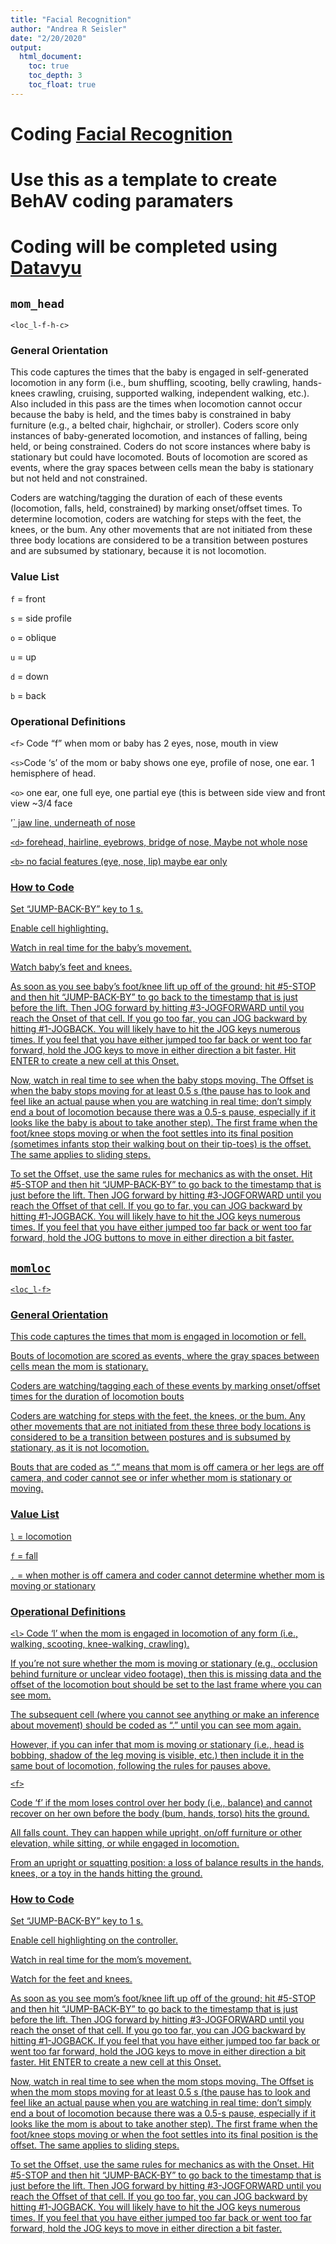 ```yaml
---
title: "Facial Recognition"
author: "Andrea R Seisler"
date: "2/20/2020"
output: 
  html_document:
    toc: true
    toc_depth: 3
    toc_float: true
---
```


# Coding [Facial Recognition](facial-recognition.Rmd)

# Use this as a template to create BehAV coding paramaters 
# Coding will be completed using [Datavyu](http://datavyu.org/)

## `mom_head`

`<loc_l-f-h-c>`

### General Orientation

This code captures the times that the baby is engaged in self-generated locomotion in any form (i.e., bum shuffling, scooting, belly crawling, hands-knees crawling, cruising, supported walking, independent walking, etc.). 
Also included in this pass are the times when locomotion cannot occur because the baby is held,  and the times baby is constrained in baby furniture (e.g., a belted chair, highchair, or stroller).
Coders score only instances of baby-generated locomotion, and instances of falling, being held, or being constrained. 
Coders do not score instances where baby is stationary but could have locomoted. 
Bouts of locomotion are scored as events, where the gray spaces between cells mean the baby is stationary but not held and not constrained.

Coders are watching/tagging the duration of each of these events (locomotion, falls, held, constrained) by marking onset/offset times. 
To determine locomotion, coders are watching for steps with the feet, the knees, or the bum. 
Any other movements that are not initiated from these three body locations are considered to be a transition between postures and are subsumed by stationary, because it is not locomotion.

### Value List

`f` = front

`s` = side profile

`o` = oblique

`u` = up

`d` = down

`b` = back


### Operational Definitions

`<f>`
Code “f” when mom or baby has 2 eyes, nose, mouth in view

`<s>`Code 's' of the mom or baby shows one eye, profile of nose, one ear. 1 hemisphere of head. 

`<o>` one ear, one full eye, one partial eye (this is between side view and front view ~3/4 face

'<u>` jaw line, underneath of nose 

`<d>` forehead, hairline, eyebrows, bridge of nose, Maybe not whole nose

`<b>` no facial features (eye, nose, lip) maybe ear only


### How to Code

Set “JUMP-BACK-BY” key to 1 s.

Enable cell highlighting.

Watch in real time for the baby's movement.

Watch baby's feet and knees.

As soon as you see baby's foot/knee lift up off of the ground; hit #5-STOP and then hit “JUMP-BACK-BY” to go back to the timestamp that is just before the lift. 
Then JOG forward by hitting #3-JOGFORWARD until you reach the Onset of that cell. 
If you go too far, you can JOG backward by hitting #1-JOGBACK. You will likely have to hit the JOG keys numerous times. 
If you feel that you have either jumped too far back or went too far forward, hold the JOG keys to move in either direction a bit faster. Hit ENTER to create a new cell at this Onset.

Now, watch in real time to see when the baby stops moving. 
The Offset is when the baby stops moving for at least 0.5 s (the pause has to look and feel like an actual pause when you are watching in real time; don't simply end a bout of locomotion because there was a 0.5-s pause, especially if it looks like the baby is about to take another step). 
The first frame when the foot/knee stops moving or when the foot settles into its final position (sometimes infants stop their walking bout on their tip-toes) is the offset. 
The same applies to sliding steps.

To set the Offset, use the same rules for mechanics as with the onset. Hit #5-STOP and then hit “JUMP-BACK-BY” to go back to the timestamp that is just before the lift. 
Then JOG forward by hitting #3-JOGFORWARD until you reach the Offset of that cell. 
If you go to far, you can JOG backward by hitting #1-JOGBACK. You will likely have to hit the JOG keys numerous times. 
If you feel that you have either jumped too far back or went too far forward, hold the JOG buttons to move in either direction a bit faster.

## `momloc`

`<loc_l-f>`

### General Orientation

This code captures the times that mom is engaged in locomotion or fell.

Bouts of locomotion are scored as events, where the gray spaces between cells mean the mom is stationary.

Coders are watching/tagging each of these events by marking onset/offset times for the duration of locomotion bouts

Coders are watching for steps with the feet, the knees, or the bum.
Any other movements that are not initiated from these three body locations is considered to be a transition between postures and is subsumed by stationary, as it is not locomotion.

Bouts that are coded as “.” means that mom is off camera or her legs are off camera, and coder cannot see or infer whether mom is stationary or moving.

### Value List

`l` = locomotion

`f` = fall

`.` = when mother is off camera and coder cannot determine whether mom is moving or stationary

### Operational Definitions

`<l>`
Code 'l' when the mom is engaged in locomotion of any form (i.e., walking, scooting, knee-walking, crawling). 

If you're not sure whether the mom is moving or stationary (e.g., occlusion behind furniture or unclear video footage), then this is missing data and the offset of the locomotion bout should be set to the last frame where you can see mom.

The subsequent cell (where you cannot see anything or make an inference about movement) should be coded as “.” until you can see mom again.

However, if you can infer that mom is moving or stationary (i.e., head is bobbing, shadow of the leg moving is visible, etc.) then include it in the same bout of locomotion, following the rules for pauses above.

`<f>`

Code 'f' if the mom loses control over her body (i.e., balance) and cannot recover on her own before the body (bum, hands, torso) hits the ground. 

All falls count. They can happen while upright, on/off furniture or other elevation, while sitting, or while engaged in locomotion.

From an upright or squatting position: a loss of balance results in the hands, knees, or a toy in the hands hitting the ground.

### How to Code

Set “JUMP-BACK-BY” key to 1 s.

Enable cell highlighting on the controller.

Watch in real time for the mom's movement.

Watch for the feet and knees.

As soon as you see mom's foot/knee lift up off of the ground; hit #5-STOP and then hit “JUMP-BACK-BY” to go back to the timestamp that is just before the lift. 
Then JOG forward by hitting #3-JOGFORWARD until you reach the onset of that cell. If you go too far, you can JOG backward by hitting #1-JOGBACK. 
If you feel that you have either jumped too far back or went too far forward, hold the JOG keys to move in either direction a bit faster. 
Hit ENTER to create a new cell at this Onset.

Now, watch in real time to see when the mom stops moving. 
The Offset is when the mom stops moving for at least 0.5 s (the pause has to look and feel like an actual pause when you are watching in real time; don't simply end a bout of locomotion because there was a 0.5-s pause, especially if it looks like the mom is about to take another step). 
The first frame when the foot/knee stops moving or when the foot settles into its final position is the offset. The same applies to sliding steps.

To set the Offset, use the same rules for mechanics as with the Onset. 
Hit #5-STOP and then hit “JUMP-BACK-BY” to go back to the timestamp that is just before the lift. 
Then JOG forward by hitting #3-JOGFORWARD until you reach the Offset of that cell. 
If you go too far, you can JOG backward by hitting #1-JOGBACK. 
You will likely have to hit the JOG keys numerous times. 
If you feel that you have either jumped too far back or went too far forward, hold the JOG keys to move in either direction a bit faster.